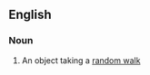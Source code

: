 ==English==

===Noun===
{{en-noun|sg=[[random]] [[walker]]}}

#{{mathematics}} An object taking a [[random walk]]